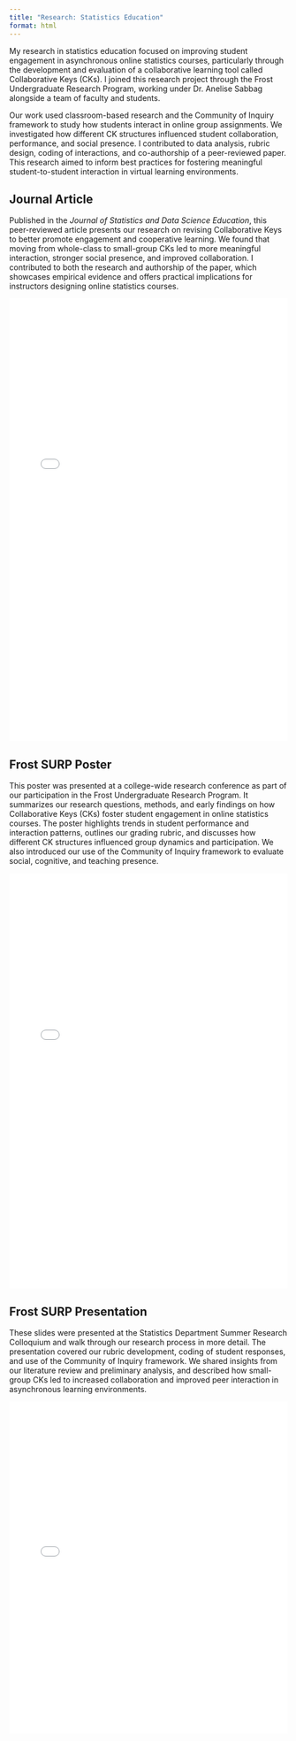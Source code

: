 ```yaml
---
title: "Research: Statistics Education"
format: html
---
```


My research in statistics education focused on improving student engagement in asynchronous online statistics courses, particularly through the development and evaluation of a collaborative learning tool called Collaborative Keys (CKs). I joined this research project through the Frost Undergraduate Research Program, working under Dr. Anelise Sabbag alongside a team of faculty and students.

Our work used classroom-based research and the Community of Inquiry framework to study how students interact in online group assignments. We investigated how different CK structures influenced student collaboration, performance, and social presence. I contributed to data analysis, rubric design, coding of interactions, and co-authorship of a peer-reviewed paper. This research aimed to inform best practices for fostering meaningful student-to-student interaction in virtual learning environments.

## Journal Article

Published in the *Journal of Statistics and Data Science Education*, this peer-reviewed article presents our research on revising Collaborative Keys to better promote engagement and cooperative learning. We found that moving from whole-class to small-group CKs led to more meaningful interaction, stronger social presence, and improved collaboration. I contributed to both the research and authorship of the paper, which showcases empirical evidence and offers practical implications for instructors designing online statistics courses.

<iframe src="stat_ed_frost/The Development of Collaborative Keys to Promote Engagement in Undergraduate Online Asynchronous Statistics Courses.pdf" width="100%" height="800px" style="border: none;">

<p>Your browser does not support PDFs. <a href="stat_ed_frost/The Development of Collaborative Keys to Promote Engagement in Undergraduate Online Asynchronous Statistics Courses.pdf">Download the PDF</a>.</p>

</iframe>

## Frost SURP Poster

This poster was presented at a college-wide research conference as part of our participation in the Frost Undergraduate Research Program. It summarizes our research questions, methods, and early findings on how Collaborative Keys (CKs) foster student engagement in online statistics courses. The poster highlights trends in student performance and interaction patterns, outlines our grading rubric, and discusses how different CK structures influenced group dynamics and participation. We also introduced our use of the Community of Inquiry framework to evaluate social, cognitive, and teaching presence.

<iframe src="stat_ed_frost/poster_FROST.pdf" width="100%" height="750px" style="border: none;">

<p>Your browser does not support PDFs. <a href="stat_ed_frost/poster_FROST.pdf">Download the PDF</a>.</p>

</iframe>

## Frost SURP Presentation

These slides were presented at the Statistics Department Summer Research Colloquium and walk through our research process in more detail. The presentation covered our rubric development, coding of student responses, and use of the Community of Inquiry framework. We shared insights from our literature review and preliminary analysis, and described how small-group CKs led to increased collaboration and improved peer interaction in asynchronous learning environments.

<iframe src="stat_ed_frost/FROST_Fall_Slides.pdf" width="100%" height="600px" style="border: none;">

<p>Your browser does not support PDFs. <a href="stat_ed_frost/FROST_Fall_Slides.pdf">Download the PDF</a>.</p>

</iframe>
